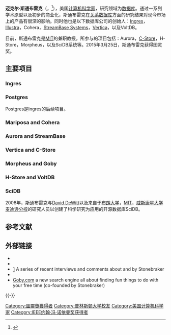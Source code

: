 {{noteTA
|G1=IT
|1=zh-hans:斯通布雷克; zh-hant:史東布雷克;
}}
{{Infobox_Person
| name = 迈克尔·斯通布雷克
|image= Michael Stonebraker 1.jpg
| caption = 迈克尔·斯通布雷克，摄于加州大学伯克利分校，2009
| Sex =男
|birth_date= {{birth date and age|1943|10|11}}
|birth_place = [[美國|美國]][[新罕布什爾州|新罕布什爾州]]{{link-en|米爾頓 (新罕布什爾州)|Milton, New Hampshire|米爾頓}}
| nationality ={{USA}}
| english_names = Michael Stonebraker
| work = [[Ingres_(database)|Ingres]], [[Postgres|Postgres]], [[Vertica|Vertica]], [[Streambase|Streambase]], [[Illustra|Illustra]]
|awards= [[图灵奖|图灵奖]]（2014）
}}

'''迈克尔·斯通布雷克'''（{{lang-en|Michael Stonebraker}}，{{bd|1943年|10月11日||}}<ref>{{cite web|url=http://ieeexplore.ieee.org/stamp/stamp.jsp?arnumber=04309174|format=pdf|accessdate=2009-07-14|publisher=IEEE|work=TRANSACTIONS ON SYSTEMS, MAN, AND CYBERNETICS,|title=Contributors|date=1972-09|archive-date=2012-08-11|archive-url=https://www.webcitation.org/69pobUWjW?url=http://ieeexplore.ieee.org/stamp/stamp.jsp?reload=true|dead-url=no}}</ref>），美国[[计算机科学家|计算机科学家]]，研究领域为[[数据库|数据库]]。通过一系列学术原型以及初步的商业化，斯通布雷克在[[关系数据库|关系数据库]]方面的研究结果对现今市场上的产品有很深的影响。同时他也是以下数据库公司的创始人：[[Ingres_(database)|Ingres]]，[[Illustra|Illustra]]，Cohera，[[StreamBase_Systems|StreamBase Systems]]，[[Vertica|Vertica]]，以及VoltDB。

目前，斯通布雷克是[[麻省理工学院|MIT]]的兼职教授，所参与的项目包括：Aurora，[[C-Store|C-Store]]，H-Store，Morpheus，以及SciDB系统等。2015年3月25日，斯通布雷克获得图灵奖。

== 主要项目 ==

=== Ingres ===

=== Postgres ===

Postgres是Ingres的后续项目。

=== Mariposa and Cohera ===

=== Aurora and StreamBase ===

=== Vertica and C-Store ===

=== Morpheus and Goby ===

=== H-Store and VoltDB ===

=== SciDB ===

2008年，斯通布雷克与[[David_DeWitt|David DeWitt]]以及来自于[[布朗大学|布朗大学]]，[[MIT|MIT]]，[[威斯康星大学麦迪逊分校|威斯康星大学麦迪逊分校]]的研究人员以创建了科学研究为应用的开源数据库SciDB。

== 参考文献 ==
{{Reflist}}

== 外部链接 ==
* {{cite web
|url=http://s2k-ftp.cs.berkeley.edu/nasa_e2e/mike.html
|date=1995-12-23
|title=Michael Stonebraker
|accessdate=2009-07-14
|archive-date=2012-05-14
|archive-url=https://www.webcitation.org/67eHFkC4V?url=http://s2k-ftp.cs.berkeley.edu/nasa_e2e/mike.html
|dead-url=no
}}
* {{cite web
|url=http://www.csail.mit.edu/user/1547
|title=Michael Stonebraker
|work=User Profiles
|publisher=MIT
|date=2009-07-09
|accessdate=2009-07-14
|archive-date=2012-05-14
|archive-url=https://www.webcitation.org/67eHGEPnh?url=http://www.csail.mit.edu/user/1547
|dead-url=no
}}
*[http://www.dbms2.com/category/michael-stonebraker/] {{WebCite|url=https://www.webcitation.org/67eHGgoR5?url=http://www.dbms2.com/category/michael-stonebraker/ |date=20120514071606 |dateformat=iso }} A series of recent interviews and comments about and by Stonebraker
* {{cite web
 |url          = http://publications.csail.mit.edu/abstracts/abstracts07/stonebraker-abstract1/stonebraker-abstract1.html
 |title        = Morpheus: A Data Integration Toolkit
 |work         = MIT CSAIL Research Abstracts
 |accessdate   = 2009-11-22
 |archive-url  = https://web.archive.org/web/20100616104149/http://publications.csail.mit.edu/abstracts/abstracts07/stonebraker-abstract1/stonebraker-abstract1.html
 |archive-date = 2010-06-16
 |dead-url     = yes
}}
* [http://www.goby.com Goby.com] {{Wayback|url=http://www.goby.com/ |date=20130501002722 }} a new search engine all about finding fun things to do with your free time (co-founded by Stonebraker)

{{-}}
{{图灵奖}}
{{IEEE约翰·冯·诺依曼奖获得者}}
{{normdaten}}
{{DEFAULTSORT:Stonebraker, Michael}}
[[Category:圖靈獎獲得者|Category:圖靈獎獲得者]]
[[Category:普林斯顿大学校友|Category:普林斯顿大学校友]]
[[Category:美国计算机科学家|Category:美国计算机科学家]]
[[Category:IEEE约翰·冯·诺依曼奖获得者|Category:IEEE约翰·冯·诺依曼奖获得者]]